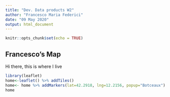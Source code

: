 ---
title: "Dev. Data products W2"
author: "Francesco Maria Federici"
date: "09 May 2020"
output: html_document
---

```{r setup, include=FALSE}
knitr::opts_chunk$set(echo = TRUE)
```

## Francesco's Map

Hi there, this is where I live

```{r pressure, echo=FALSE}
library(leaflet)
home<-leaflet() %>% addTiles()
home<- home %>% addMarkers(lat=42.2918, lng=12.2156, popup="Botceaux")
home
```

